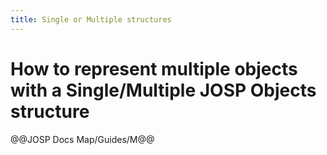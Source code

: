 ```yaml
---
title: Single or Multiple structures
---
```

# How to represent multiple objects with a Single/Multiple JOSP Objects structure

@@JOSP Docs Map/Guides/M@@

